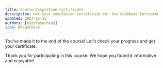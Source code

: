 ```yaml
---
title: Course Completion Certificate
description: Get your completion certificate for the Codebase Entrepreneur Fundraising course
updated: 2024-12-15
authors: [nicolasarnedo]
icon: BadgeCheck
---
```



You've made it to the end of the course! Let's check your progress and get your certificate.

<CertificatePage courseId="codebase-entrepreneur-fundraising"/>

Thank you for participating in this course. We hope you found it informative and enjoyable!
